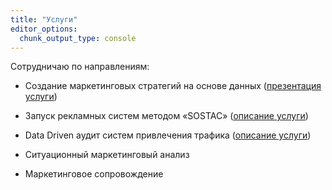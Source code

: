 ```yaml
---
title: "Услуги"
editor_options: 
  chunk_output_type: console
---
```


Cотрудничаю по направлениям:

- Создание маркетинговых стратегий на основе данных ([презентация услуги](https://koshakof.github.io/BI/pres/mark_consulting_mailing.html#/title-slide))

- Запуск рекламных систем методом «SOSTAC» ([описание услуги](https://docs.google.com/document/d/1UjumYOvNIMbGwebXzrcZ_E42swPqdbN4gvLpWMQQvTs/edit?usp=sharing))

- Data Driven аудит систем привлечения трафика ([описание услуги](https://docs.google.com/document/d/140e-pYzTlbKnMEi35MG0xoM95F-um6nCP2MIpSNEQ8o/edit?usp=sharing))

- Ситуационный маркетинговый анализ

- Маркетинговое сопровождение



